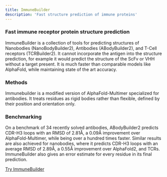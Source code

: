 ```yaml
---
title: ImmuneBuilder
description: 'Fast structure prediction of immune proteins'
---
```


### Fast immune receptor protein structure prediction

ImmuneBuilder is a collection of tools for predicting structures of Nanobodies (NanoBodyBuilder2), Antibodies (ABodyBuilder2), and T-Cell receptors (TCRBuilder2). It cannot incorporate the antigen into the structure prediction, for example it would predict the structure of the ScFv or VHH without a target present. It is much faster than comparable models like AlphaFold, while maintaining state of the art accuracy.

### Methods

Immunebuilder is a modified version of AlphaFold-Multimer specialized for antibodies. It treats residues as rigid bodies rather than flexible, defined by their position and orientation only. 

### Benchmarking

On a benchmark of 34 recently solved antibodies, ABodyBuilder2 predicts CDR-H3 loops with an RMSD of 2.81Å, a 0.09Å improvement over AlphaFold-Multimer, while being over a hundred times faster. Similar results are also achieved for nanobodies, where it predicts CDR-H3 loops with an average RMSD of 2.89Å, a 0.55Å improvement over AlphaFold2, and TCRs. ImmuneBuilder also gives an error estimate for every residue in its final prediction.

[Try ImmuneBuilder](https://app.tamarind.bio/tools/immunebuilder)
